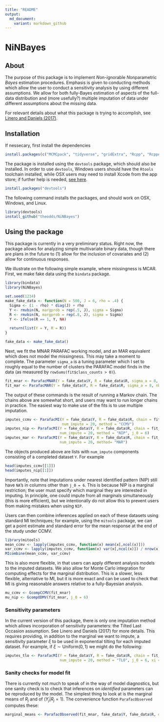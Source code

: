 ```yaml
---
title: "README"
output:
  md_document:
    variant: markdown_github
---
```


# NiNBayes

## About

The purpose of this package is to implement *N*on-*i*gnorable *N*onparametric *Bayes* estimation procedures. Emphasis is given to conducting methods which allow the user to conduct a sensitivity analysis by using different assumptions. We allow for both fully-Bayes estimation of aspects of the full-data distribution and (more usefully?) multiple imputation of data under different assumptions about the missing data. 

For relevant details about what this package is trying to accomplish, see [Linero and Daniels (2017)](https://ani.stat.fsu.edu/~arlinero/assets/documents/GeneralBNPApproach.pdf).

## Installation

If nessecary, first install the dependencies

```r
install.packages(c("MCMCpack", "tidyverse", "gridExtra", "Rcpp", "RcppArmadillo", "mitools", "bindata"))
```

The package is installed using the `devtools` package, which should also be installed. In order to use `devtools`, Windows users should have the `Rtools` toolchain installed, while OSX users may need to install Xcode from the app store; if further help is needed, [see here](https://www.rstudio.com/products/rpackages/devtools/). 

```r
install.packages("devtools")
```

The following command installs the packages, and should work on OSX, Windows, and Linux.

```r
library(devtools)
install_github("theodds/NiNBayes")
```

## Using the package

This package is currently in a very preliminary status. Right now, the package allows for analyzing simple multivariate binary data, though there are plans in the future to (1) allow for the inclusion of covariates and (2) allow for continuous responses. 

We illustrate on the following simple example, where missingness is MCAR. First, we make fake data using the `bindata` package. 
```r
library(bindata)
library(NiNBayes)

set.seed(1234)
make_fake_data <- function(N = 500, J = 6, rho = .4) {
  Sigma <- (1 - rho) * diag(J) + rho
  Y <- rmvbin(N, margprob = rep(.5, J), sigma = Sigma)
  R <- rmvbin(N, margprob = rep(.8, J), sigma = Sigma)
  Y <- ifelse(R == 1, Y, NA)
  
  return(list(Y = Y, R = R))
}

fake_data <- make_fake_data()
```

Next, we fit the MNAR PARAFAC working model, and an MAR equivalent which does not model the missingness. This may take a moment to complete. The parameter `sigma_a` is a tuning parameter which I set to roughly equal to the number of clusters the PARAFAC model finds in the data (as measured by `rowSums(fit$class_counts > 0)`).
```r
fit_mnar <- ParafacMNAR(Y = fake_data$Y, R = fake_data$R, sigma_a = 8, nburn = 1000, nsave = 1000, nthin = 1)
fit_mar <- ParafacMAR(Y = fake_data$Y, R = fake_data$R, sigma_a = 8, nburn = 1000, nsave = 1000, nthin = 1)
```

The output of these commands is the result of running a Markov chain. The chains above are somewhat short, and users may want to run longer chains in practice. The easiest way to make use of the fits is to use multiple imputation. 
```r
imputes_ccmv <- ParafacMI(Y = fake_data$Y, R = fake_data$R, chain = fit_mnar, 
                          num_impute = 20, method = "CCMV")
imputes_nip <- ParafacMI(Y = fake_data$Y, R = fake_data$R, chain = fit_mnar, 
                         num_impute = 20, method = "NIP", j_0 = 6)
imputes_mar <- ParafacMI(Y = fake_data$Y, R = fake_data$R, chain = fit_mar, 
                         num_impute = 20, method= "MAR")
```

The objects produced above are lists with `num_impute` components consisting of a completed dataset `Y`. For example
```r
head(imputes_ccmv[[1]])
head(imputes_nip[[1]])
```
Importantly, note that imputations under nearest identified pattern (NIP) still have `NA`'s in columns other than `j_0 = 6`. This is because NIP is a marginal restriction; the user must specify which marginal they are interested in imputing. In principle, one could impute from all marginals simultaneously (this is more efficient), but we intentionally do not allow this to prevent users from making mistakes when using `NIP`.

Users can then combine inferences applied on each of these datasets using standard MI techniques; for example, using the `mitools` package, we can get a point estimate and standard error for the mean response at the end of the study under CCMV.
```r
library(mitools)
mean_ccmv <- lapply(imputes_ccmv, function(x) mean(x[,ncol(x)]))
var_ccmv <- lapply(imputes_ccmv, function(x) var(x[,ncol(x)]) / nrow(x))
MIcombine(mean_ccmv, var_ccmv)
```
This is also more flexible, in that users can apply different analysis models to the imputed datasets. We also allow for Monte Carlo integration for computing effects for the marginal distribution. This is a slower, less flexible, alternative to MI, but it is more exact and can be used to check that MI is giving reasonable answers relative to a fully-Bayesian analysis.
```r
mu_ccmv <- GcompCCMV(fit_mnar)
mu_nip <- GcompODMV(fit_mnar, j_0 = 6)
```

### Sensitivity parameters

In the current version of this package, there is only one imputation method which allows incorporation of sensitivity parameters: the Tilted Last Occasion assumption. See Linero and Daniels (2017) for more details. This requires providing, in addition to the marginal we want to impute, a sensitivity parameter $\xi$ to be used in exponential tilting for each imputed dataset. For example, if $\xi \sim \operatorname{Uniform(0,1)}$ we might do the following: 
```r
imputes_tlo <- ParafacMI(Y = fake_data$Y, R = fake_data$R, chain = fit_mnar, 
                         num_impute = 20, method = "TLO", j_0 = 6, xi = runif(20))
```

### Sanity checks for model fit

There is currently not much to speak of in the way of model diagnostics, but one sanity check is to check that inferences on *identified* parameters can be reproduced by the model. The simplest thing to look at is the marginal means of $R_j$ and of $(Y_j | R_j = 1)$. The convenience function `ParafacObserved` computes these:
```r
marginal_means <- ParafacObserved(fit_mnar, fake_data$Y, fake_data$R, do_plot = TRUE)
```